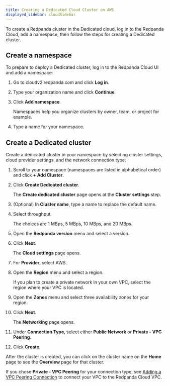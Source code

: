 ```yaml
---
title: Creating a Dedicated Cloud Cluster on AWS
displayed_sidebar: cloudSidebar
---
```


<head>
    <meta name="title" content="Create a Dedicated Cloud Cluster | Redpanda Docs"/>
    <meta name="description" content="Use the Redpanda Cloud to create a Dedicated cloud cluster."/>
    <link rel="canonical" href="https://docs.redpanda.com/docs/deploy/deployment-option/cloud/create-dedicated-cloud-cluster-aws/" />
</head>

To create a Redpanda cluster in the Dedicated cloud, log in to the Redpanda Cloud, add a namespace, then follow the steps for creating a Dedicated cluster.


## Create a namespace

To prepare to deploy a Dedicated cluster, log in to the Redpanda Cloud UI and add a namespace:

1. Go to cloudv2.redpanda.com and click **Log in**.
2. Type your organization name and click **Continue**.
3. Click **Add namespace**.

    Namespaces help you organize clusters by owner, team, or project for example.
4. Type a name for your namespace.

## Create a Dedicated cluster

Create a dedicated cluster in your namespace by selecting cluster settings, cloud provider settings, and the network connection type:

1. Scroll to your namespace (namespaces are listed in alphabetical order) and click **+ Add Cluster**.
2. Click **Create Dedicated cluster**.

    The **Create dedicated cluster** page opens at the **Cluster settings** step.
3. (Optional) In **Cluster name**, type a name to replace the default name.
4. Select throughput.

    The choices are 1 MBps, 5 MBps, 10 MBps, and 20 MBps.
5. Open the **Redpanda version** menu and select a version.
6. Click **Next**.

    The **Cloud settings** page opens.
7. For **Provider**, select AWS.
8. Open the **Region** menu and select a region.

    If you plan to create a private network in your own VPC, select the region where your VPC is located.
9. Open the **Zones** menu and select three availability zones for your region.
10. Click **Next**.

    The **Networking** page opens.
11. Under **Connection Type**, select either **Public Network** or **Private - VPC Peering**.
12. Click **Create**.

After the cluster is created, you can click on the cluster name on the **Home** page to see the **Overview** page for that cluster.

If you chose **Private - VPC Peering** for your connection type, see [Adding a VPC Peering Connection](../vpc-peering) to connect your VPC to the Redpanda Cloud VPC.